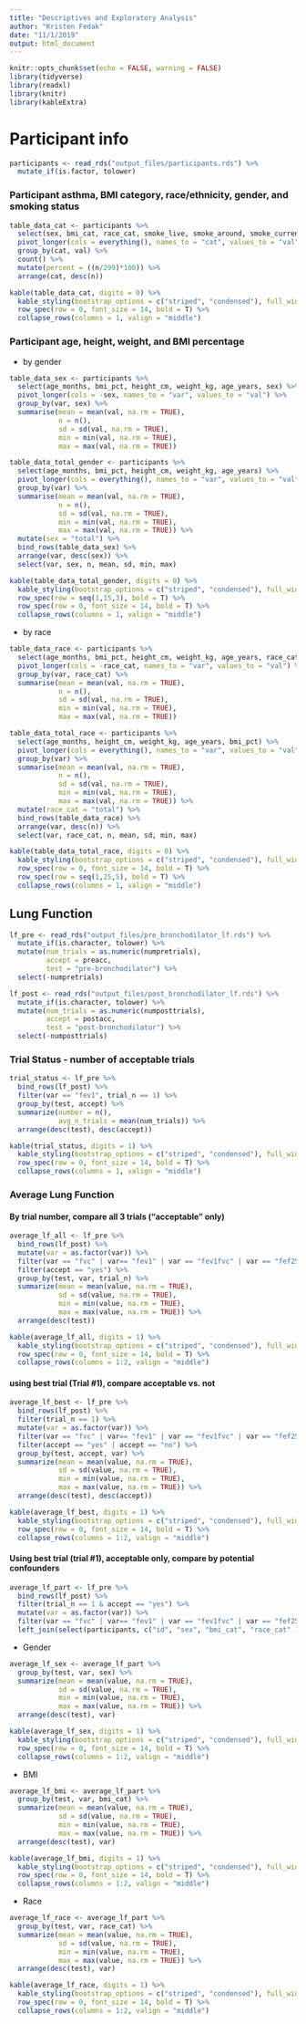 ```yaml
---
title: "Descriptives and Exploratory Analysis"
author: "Kristen Fedak"
date: "11/1/2019"
output: html_document
---
```


```r
knitr::opts_chunk$set(echo = FALSE, warning = FALSE)
library(tidyverse)
library(readxl)
library(knitr)
library(kableExtra)
```

# Participant info

```r
participants <- read_rds("output_files/participants.rds") %>%
  mutate_if(is.factor, tolower)
```

### Participant asthma, BMI category, race/ethnicity, gender, and smoking status

```r
table_data_cat <- participants %>%
  select(sex, bmi_cat, race_cat, smoke_live, smoke_around, smoke_current, asthma_ever) %>%
  pivot_longer(cols = everything(), names_to = "cat", values_to = "val") %>%
  group_by(cat, val) %>%
  count() %>%
  mutate(percent = ((n/299)*100)) %>%
  arrange(cat, desc(n))
```

```r
kable(table_data_cat, digits = 0) %>% 
  kable_styling(bootstrap_options = c("striped", "condensed"), full_width = F) %>%
  row_spec(row = 0, font_size = 14, bold = T) %>%
  collapse_rows(columns = 1, valign = "middle")
```

### Participant age, height, weight, and BMI percentage

* by gender

```r
table_data_sex <- participants %>%
  select(age_months, bmi_pct, height_cm, weight_kg, age_years, sex) %>%
  pivot_longer(cols = -sex, names_to = "var", values_to = "val") %>%
  group_by(var, sex) %>%
  summarise(mean = mean(val, na.rm = TRUE),
            n = n(),
            sd = sd(val, na.rm = TRUE),
            min = min(val, na.rm = TRUE),
            max = max(val, na.rm = TRUE))

table_data_total_gender <- participants %>%
  select(age_months, bmi_pct, height_cm, weight_kg, age_years) %>%
  pivot_longer(cols = everything(), names_to = "var", values_to = "val") %>%
  group_by(var) %>%
  summarise(mean = mean(val, na.rm = TRUE),
            n = n(),
            sd = sd(val, na.rm = TRUE),
            min = min(val, na.rm = TRUE),
            max = max(val, na.rm = TRUE)) %>%
  mutate(sex = "total") %>%
  bind_rows(table_data_sex) %>%
  arrange(var, desc(sex)) %>%
  select(var, sex, n, mean, sd, min, max)
```

```r
kable(table_data_total_gender, digits = 0) %>% 
  kable_styling(bootstrap_options = c("striped", "condensed"), full_width = F) %>%
  row_spec(row = seq(1,15,3), bold = T) %>%
  row_spec(row = 0, font_size = 14, bold = T) %>%
  collapse_rows(columns = 1, valign = "middle")
```


* by race

```r
table_data_race <- participants %>%
  select(age_months, bmi_pct, height_cm, weight_kg, age_years, race_cat) %>%
  pivot_longer(cols = -race_cat, names_to = "var", values_to = "val") %>%
  group_by(var, race_cat) %>%
  summarise(mean = mean(val, na.rm = TRUE),
            n = n(),
            sd = sd(val, na.rm = TRUE),
            min = min(val, na.rm = TRUE),
            max = max(val, na.rm = TRUE))

table_data_total_race <- participants %>%
  select(age_months, height_cm, weight_kg, age_years, bmi_pct) %>%
  pivot_longer(cols = everything(), names_to = "var", values_to = "val") %>%
  group_by(var) %>%
  summarise(mean = mean(val, na.rm = TRUE),
            n = n(),
            sd = sd(val, na.rm = TRUE),
            min = min(val, na.rm = TRUE),
            max = max(val, na.rm = TRUE)) %>%
  mutate(race_cat = "total") %>%
  bind_rows(table_data_race) %>%
  arrange(var, desc(n)) %>%
  select(var, race_cat, n, mean, sd, min, max)
```

```r
kable(table_data_total_race, digits = 0) %>% 
  kable_styling(bootstrap_options = c("striped", "condensed"), full_width = F) %>%
  row_spec(row = 0, font_size = 14, bold = T) %>%  
  row_spec(row = seq(1,25,5), bold = T) %>%
  collapse_rows(columns = 1, valign = "middle")
```
## Lung Function

```r
lf_pre <- read_rds("output_files/pre_bronchodilator_lf.rds") %>%
  mutate_if(is.character, tolower) %>%
  mutate(num_trials = as.numeric(numpretrials),
         accept = preacc,
         test = "pre-bronchodilator") %>%
  select(-numpretrials)

lf_post <- read_rds("output_files/post_bronchodilator_lf.rds") %>%
  mutate_if(is.character, tolower) %>%
  mutate(num_trials = as.numeric(numposttrials),
         accept = postacc,
         test = "post-bronchodilator") %>%
  select(-numposttrials)
```

### Trial Status - number of acceptable trials

```r
trial_status <- lf_pre %>% 
  bind_rows(lf_post) %>% 
  filter(var == "fev1", trial_n == 1) %>%
  group_by(test, accept) %>%
  summarize(number = n(),
            avg_n_trials = mean(num_trials)) %>%
  arrange(desc(test), desc(accept))
```

```r
kable(trial_status, digits = 1) %>% 
  kable_styling(bootstrap_options = c("striped", "condensed"), full_width = F) %>%
  row_spec(row = 0, font_size = 14, bold = T) %>%
  collapse_rows(columns = 1, valign = "middle")
```

### Average Lung Function

#### By trial number, compare all 3 trials ("acceptable" only)

```r
average_lf_all <- lf_pre %>% 
  bind_rows(lf_post) %>%
  mutate(var = as.factor(var)) %>%
  filter(var == "fvc" | var== "fev1" | var == "fev1fvc" | var == "fef2575") %>%
  filter(accept == "yes") %>%
  group_by(test, var, trial_n) %>%
  summarize(mean = mean(value, na.rm = TRUE),
            sd = sd(value, na.rm = TRUE),
            min = min(value, na.rm = TRUE),
            max = max(value, na.rm = TRUE)) %>%
  arrange(desc(test))
```

```r
kable(average_lf_all, digits = 1) %>% 
  kable_styling(bootstrap_options = c("striped", "condensed"), full_width = F) %>%
  row_spec(row = 0, font_size = 14, bold = T) %>%
  collapse_rows(columns = 1:2, valign = "middle")
```

#### using best trial (Trial #1), compare acceptable vs. not

```r
average_lf_best <- lf_pre %>% 
  bind_rows(lf_post) %>%
  filter(trial_n == 1) %>%
  mutate(var = as.factor(var)) %>%
  filter(var == "fvc" | var== "fev1" | var == "fev1fvc" | var == "fef2575") %>%
  filter(accept == "yes" | accept == "no") %>%
  group_by(test, accept, var) %>%
  summarize(mean = mean(value, na.rm = TRUE),
            sd = sd(value, na.rm = TRUE),
            min = min(value, na.rm = TRUE),
            max = max(value, na.rm = TRUE)) %>%
  arrange(desc(test), desc(accept))
```

```r
kable(average_lf_best, digits = 1) %>% 
  kable_styling(bootstrap_options = c("striped", "condensed"), full_width = F) %>%
  row_spec(row = 0, font_size = 14, bold = T) %>%
  collapse_rows(columns = 1:2, valign = "middle")
```

#### Using best trial (trial #1), acceptable only, compare by potential confounders
```r
average_lf_part <- lf_pre %>% 
  bind_rows(lf_post) %>%
  filter(trial_n == 1 & accept == "yes") %>%
  mutate(var = as.factor(var)) %>%
  filter(var == "fvc" | var== "fev1" | var == "fev1fvc" | var == "fef2575") %>%
  left_join(select(participants, c("id", "sex", "bmi_cat", "race_cat" )), by = "id")
```

* Gender

```r
average_lf_sex <- average_lf_part %>%
  group_by(test, var, sex) %>%
  summarize(mean = mean(value, na.rm = TRUE),
            sd = sd(value, na.rm = TRUE),
            min = min(value, na.rm = TRUE),
            max = max(value, na.rm = TRUE)) %>%
  arrange(desc(test), var)
```

```r
kable(average_lf_sex, digits = 1) %>% 
  kable_styling(bootstrap_options = c("striped", "condensed"), full_width = F) %>%
  row_spec(row = 0, font_size = 14, bold = T) %>%
  collapse_rows(columns = 1:2, valign = "middle")
```

* BMI

```r
average_lf_bmi <- average_lf_part %>%
  group_by(test, var, bmi_cat) %>%
  summarize(mean = mean(value, na.rm = TRUE),
            sd = sd(value, na.rm = TRUE),
            min = min(value, na.rm = TRUE),
            max = max(value, na.rm = TRUE)) %>%
  arrange(desc(test), var)
```

```r
kable(average_lf_bmi, digits = 1) %>% 
  kable_styling(bootstrap_options = c("striped", "condensed"), full_width = F) %>%
  row_spec(row = 0, font_size = 14, bold = T) %>%
  collapse_rows(columns = 1:2, valign = "middle")
```

* Race

```r
average_lf_race <- average_lf_part %>%
  group_by(test, var, race_cat) %>%
  summarize(mean = mean(value, na.rm = TRUE),
            sd = sd(value, na.rm = TRUE),
            min = min(value, na.rm = TRUE),
            max = max(value, na.rm = TRUE)) %>%
  arrange(desc(test), var)
```

```r
kable(average_lf_race, digits = 1) %>% 
  kable_styling(bootstrap_options = c("striped", "condensed"), full_width = F) %>%
  row_spec(row = 0, font_size = 14, bold = T) %>%
  collapse_rows(columns = 1:2, valign = "middle")
```
